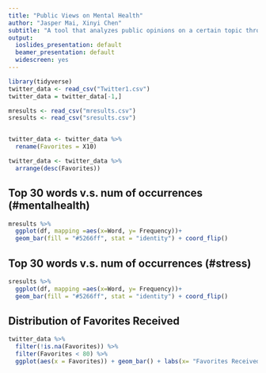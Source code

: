 ```yaml
---
title: "Public Views on Mental Health"
author: "Jasper Mai, Xinyi Chen"
subtitle: "A tool that analyzes public opinions on a certain topic through Twitter"
output:
  ioslides_presentation: default
  beamer_presentation: default
  widescreen: yes
---
```


```r
library(tidyverse)
twitter_data <- read_csv("Twitter1.csv")
twitter_data = twitter_data[-1,]

mresults <- read_csv("mresults.csv")
sresults <- read_csv("sresults.csv")


twitter_data <- twitter_data %>%
  rename(Favorites = X10)

twitter_data <- twitter_data %>%
  arrange(desc(Favorites))
```

## Top 30 words v.s. num of occurrences (#mentalhealth)
```r
mresults %>%
  ggplot(df, mapping =aes(x=Word, y= Frequency))+
  geom_bar(fill = "#5266ff", stat = "identity") + coord_flip()
```


## Top 30 words v.s. num of occurrences (#stress)
```r
sresults %>%
  ggplot(df, mapping =aes(x=Word, y= Frequency))+
  geom_bar(fill = "#5266ff", stat = "identity") + coord_flip()
```

## Distribution of Favorites Received
```r
twitter_data %>% 
  filter(!is.na(Favorites)) %>%
  filter(Favorites < 80) %>%
  ggplot(aes(x = Favorites)) + geom_bar() + labs(x= "Favorites Received", y="Count")
```

